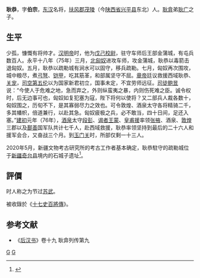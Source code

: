 '''耿恭'''，字'''伯宗'''，[[东汉|东汉]]名将，[[扶风郡|扶风郡]][[茂陵|茂陵]]（今[[陕西省|陕西省]][[兴平县|兴平县]]东北）人。[[耿弇|耿弇]]弟[[耿广|耿广]]之子。
== 生平 ==
少孤，慷慨有将帅才。[[汉明帝|汉明帝]]时，他为[[戊己校尉|戊己校尉]]，驻守车师后王部金蒲城，有屯兵数百人。永平十八年（75年）三月，[[北匈奴|北匈奴]]进攻车师，攻金蒲城，耿恭以毒箭击退匈奴。五月，耿恭以疏勒城有涧水可以固守，移兵疏勒。七月，匈奴再次围攻，城中粮尽，煮[[弓|弓]][[弩|弩]]、[[铠甲|铠甲]]，吃其筋革，和部属坚守不屈。[[章帝|章帝]]廷议救援西域耿恭、[[关宠|关宠]]，[[司空|司空]][[第五伦|第五伦]]以为国家新君初立，国事未定，不宜劳师远征。[[司徒|司徒]][[鲍昱|鲍昱]]说：“今使人于危难之地，急而弃之，外则纵蛮夷之暴，内则伤死难之臣。诚令权时，后无边事可也，匈奴如复犯塞为寇，陛下将何以使将？又二部兵人裁各数十，匈奴围之，历旬不下，是其寡弱尽力之效也。可令敦煌、酒泉太守各将精骑二千，多其幡帜，倍道兼行，以赴其急。匈奴疲极之兵，必不敢当，四十日间，足还入塞。”[[建初_(东汉)|建初]]元年（76年），[[酒泉|酒泉]]太守[[段彭|段彭]]、[[谒者|谒者]][[王蒙|王蒙]]、[[皇甫援|皇甫援]]率领[[张掖|张掖]]、酒泉、[[敦煌|敦煌]]三郡以及[[鄯善|鄯善]]国军队共计七千人，赴西域救援，耿恭率领坚持到最后的二十六人和援军会合，又奋战三个月。到[[玉门关|玉门关]]时，所部仅剩一十三人。

2020年5月，新疆文物考古研究所的考古工作者基本确定，耿恭駐守的疏勒城位于[[新疆|新疆]][[奇台县|奇台县]]境内的石城子遗址<ref>{{cite news |title=考古人员基本确定东汉耿恭驻守的“疏勒城”旧址 |url=http://www.xinhuanet.com/local/2020-05/09/c_1125963431.htm |accessdate=2020-05-16 |archive-date=2020-08-08 |archive-url=https://web.archive.org/web/20200808153050/http://www.xinhuanet.com/local/2020-05/09/c_1125963431.htm |dead-url=no }}</ref>。
== 評價 ==
时人称之为节过[[苏武|苏武]]。

被收錄於《[[十七史百將傳|十七史百將傳]]》。

==参考文献==
{{reflist}}
*《[[后汉书|后汉书]]》卷十九 耿弇列传第九

[[Category:東汉军事人物|G]]
[[Category:耿姓|G]]